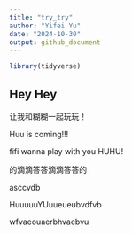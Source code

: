 ```yaml
---
title: "try_try"
author: "Yifei Yu"
date: "2024-10-30"
output: github_document
---
```


```r
library(tidyverse)
```

## Hey Hey

让我和糊糊一起玩玩！



Huu is coming!!!

fifi wanna play with you HUHU!



的滴滴答答滴滴答答的

asccvdb

HuuuuuYUuueueubvdfvb



wfvaeouaerbhvaebvu

